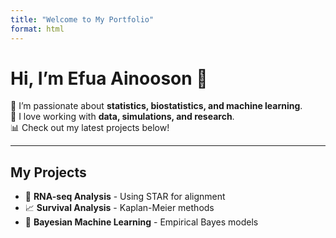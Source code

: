 ```yaml
---
title: "Welcome to My Portfolio"
format: html
---
```


# Hi, I'm Efua Ainooson 👋

🌟 I'm passionate about **statistics, biostatistics, and machine learning**.  
🚀 I love working with **data, simulations, and research**.  
📊 Check out my latest projects below!

---

## My Projects
- 🧬 **RNA-seq Analysis** - Using STAR for alignment
- 📈 **Survival Analysis** - Kaplan-Meier methods
- 🎯 **Bayesian Machine Learning** - Empirical Bayes models
